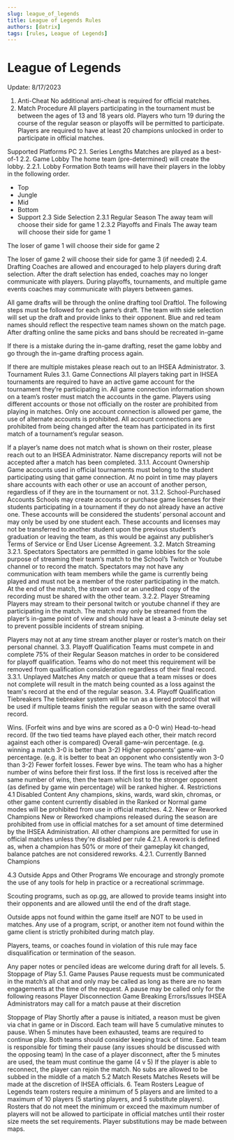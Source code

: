 ```yaml
---
slug: league_of_legends
title: League of Legends Rules
authors: [datrix]
tags: [rules, League of Legends]
---
```


# League of Legends

Update: 8/17/2023

1. Anti-Cheat
No additional anti-cheat is required for official matches.
2. Match Procedure
All players participating in the tournament must be between the ages of 13 and 18 years old. Players who turn 19 during the course of the regular season or playoffs will be permitted to participate.
Players are required to have at least 20 champions unlocked in order to participate in official matches.

Supported Platforms
PC
2.1. Series Lengths
Matches are played as a best-of-1
2.2. Game Lobby
The home team (pre-determined) will create the lobby.
2.2.1. Lobby Formation
Both teams will have their players in the lobby in the following order.

- Top
- Jungle
- Mid
- Bottom
- Support
2.3 Side Selection
2.3.1 Regular Season
The away team will choose their side for game 1
2.3.2 Playoffs and Finals
The away team will choose their side for game 1

The loser of game 1 will choose their side for game 2

The loser of game 2 will choose their side for game 3 (if needed)
2.4. Drafting
Coaches are allowed and encouraged to help players during draft selection. After the draft selection has ended, coaches may no longer communicate with players. During playoffs, tournaments, and multiple game events coaches may communicate with players between games.

All game drafts will be through the online drafting tool Draftlol. The following steps must be followed for each game’s draft.
The team with side selection will set up the draft and provide links to their opponent.
Blue and red team names should reflect the respective team names shown on the match page.
After drafting online the same picks and bans should be recreated in-game

If there is a mistake during the in-game drafting, reset the game lobby and go through the in-game drafting process again.

If there are multiple mistakes please reach out to an IHSEA Administrator.
3. Tournament Rules
3.1. Game Connections
All players taking part in IHSEA tournaments are required to have an active game account for the tournament they’re participating in. All game connection information shown on a team’s roster must match the accounts in the game. Players using different accounts or those not officially on the roster are prohibited from playing in matches. Only one account connection is allowed per game, the use of alternate accounts is prohibited. All account connections are prohibited from being changed after the team has participated in its first match of a tournament’s regular season.

If a player’s name does not match what is shown on their roster, please reach out to an IHSEA Administrator. Name discrepancy reports will not be accepted after a match has been completed.
3.1.1. Account Ownership
Game accounts used in official tournaments must belong to the student participating using that game connection. At no point in time may players share accounts with each other or use an account of another person, regardless of if they are in the tournament or not.
3.1.2. School-Purchased Accounts
Schools may create accounts or purchase game licenses for their students participating in a tournament if they do not already have an active one. These accounts will be considered the students’ personal account and may only be used by one student each. These accounts and licenses may not be transferred to another student upon the previous student’s graduation or leaving the team, as this would be against any publisher’s Terms of Service or End User License Agreement.
3.2. Match Streaming
3.2.1. Spectators
Spectators are permitted in game lobbies for the sole purpose of streaming their team’s match to the School’s Twitch or Youtube channel or to record the match. Spectators may not have any communication with team members while the game is currently being played and must not be a member of the roster participating in the match. At the end of the match, the stream vod or an unedited copy of the recording must be shared with the other team.
3.2.2. Player Streaming
Players may stream to their personal twitch or youtube channel if they are participating in the match. The match may only be streamed from the player’s in-game point of view and should have at least a 3-minute delay set to prevent possible incidents of stream sniping.

Players may not at any time stream another player or roster’s match on their personal channel.
3.3. Playoff Qualification
Teams must compete in and complete 75% of their Regular Season matches in order to be considered for playoff qualification. Teams who do not meet this requirement will be removed from qualification consideration regardless of their final record.
3.3.1. Unplayed Matches
Any match or queue that a team misses or does not complete will result in the match being counted as a loss against the team's record at the end of the regular season.
3.4. Playoff Qualification Tiebreakers
The tiebreaker system will be run as a tiered protocol that will be used if multiple teams finish the regular season with the same overall record.

Wins. (Forfeit wins and bye wins are scored as a 0-0 win)
Head-to-head record. (If the two tied teams have played each other, their match record against each other is compared)
Overall game-win percentage. (e.g. winning a match 3-0 is better than 3-2)
Higher opponents’ game-win percentage. (e.g. it is better to beat an opponent who  consistently won 3-0 than 3-2)
Fewer forfeit losses.
Fewer bye wins.
The team who has a higher number of wins before their first loss.
If the first loss is received after the same number of wins, then the team which lost to the stronger opponent (as defined by game win percentage) will be ranked higher.
4. Restrictions
4.1 Disabled Content
Any champions, skins, wards, ward skin, chromas, or other game content currently disabled in the Ranked or Normal game modes will be prohibited from use in official matches.
4.2. New or Reworked Champions
New or Reworked champions released during the season are prohibited from use in official matches for a set amount of time determined by the IHSEA Administration. All other champions are permitted for use in official matches unless they're disabled per rule 4.2.1. A rework is defined as, when a champion has 50% or more of their gameplay kit changed, balance patches are not considered reworks.
4.2.1. Currently Banned Champions

4.3 Outside Apps and Other Programs
We encourage and strongly promote the use of any tools for help in practice or a recreational scrimmage.

Scouting programs, such as op.gg, are allowed to provide teams insight into their opponents and are allowed until the end of the draft stage.

Outside apps not found within the game itself are NOT to be used in matches. Any use of a program, script, or another item not found within the game client is strictly prohibited during match play.

Players, teams, or coaches found in violation of this rule may face disqualification or termination of the season.

Any paper notes or penciled ideas are welcome during draft for all levels.
5. Stoppage of Play
5.1. Game Pauses
Pause requests must be communicated in the match’s all chat and only may be called as long as there are no team engagements at the time of the request. A pause may be called only for the following reasons
Player Disconnection
Game Breaking Errors/Issues
IHSEA Administrators may call for a match pause at their discretion

Stoppage of Play
Shortly after a pause is initiated, a reason must be given via chat in game or in Discord.
Each team will have 5 cumulative minutes to pause. When 5 minutes have been exhausted, teams are required to continue play. Both teams should consider keeping track of time.
Each team is responsible for timing their pause (any issues should be discussed with the opposing team)
In the case of a player disconnect, after the 5 minutes are used, the team must continue the game (4 v 5)
If the player is able to reconnect, the player can rejoin the match.
No subs are allowed to be subbed in the middle of a match
5.2 Match Resets
Matches Resets will be made at the discretion of IHSEA officials.
6. Team Rosters
League of Legends team rosters require a minimum of 5 players and are limited to a maximum of 10 players (5 starting players, and 5 substitute players). Rosters that do not meet the minimum or exceed the maximum number of players will not be allowed to participate in official matches until their roster size meets the set requirements. Player substitutions may be made between maps.
